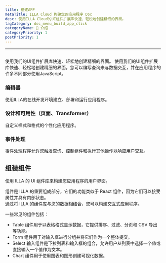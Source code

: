```yaml
---
title: 搭建APP
metaTitle: ILLA Cloud 构建您的应用程序 Doc
desc: 使用ILLA Cloud的UI组件扩展库快速、轻松地创建精细的界面。
tagCategory: doc_menu_build_app_click
categoryName: 👋 介绍
categoryPriority: 1
postPriority: 1
---
```


* * *

## <h2 hidden>搭建APP</h2>

使用我们的UI组件扩展库快速、轻松地创建精细的界面。 使用我们的UI组件扩展库快速、轻松地创建精细的界面。您可以编写查询来与数据交互，并在应用程序的许多不同部分使用JavaScript。

### 编辑器

使用ILLA的在线开发环境建立、部署和运行应用程序。

### 设计和可用性（页面、Transformer）

自定义样式和格式的个性化应用程序。

### 事件处理

事件处理程序允许您触发查询、控制组件和执行其他操作以响应用户交互。

## 组装组件

使用 ILLA 的 UI 组件库来构建您应用程序的用户界面。

组件是 ILLA 的重要组成部分，它们的功能类似于 React 组件，因为它们可以接受属性并具有内部状态。\
通过将 ILLA 的组件库与您的数据相结合，您可以构建交互式应用程序。

一些常见的组件包括：

-   Table 组件用于以表格格式显示数据，它提供排序、过滤、分页和 CSV 导出等功能。
-   Form 组件用于对输入框进行分组并将它们作为一个整体提交。
-   Select 输入组件是下拉列表和输入框的组合，允许用户从列表中选择一个值或直接输入一个值作为文本。
-   Chart 组件用于使用图表和图形创建可视化数据。
